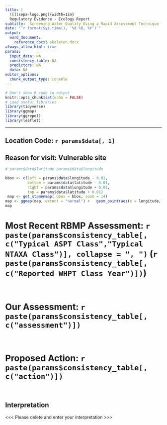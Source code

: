 ```yaml
---
title: |
  ![](sepa-logo.png){width=1in}  
  Regulatory Evidence - Ecology Report
subtitle:  Screening Water Quality Using a Rapid Assessment Technique for Freshwater Invertebrate
date: "`r format(Sys.time(), '%d %B, %Y')`"
output:
  word_document:
    reference_docx: skeleton.docx
always_allow_html: true
params:
  input_data: NA
  consistency_table: NA
  predictors: NA
  data: NA
editor_options:
  chunk_output_type: console
---
```


```r
# Don't show R code in output
knitr::opts_chunk$set(echo = FALSE)
# Load useful libraries
library(tidyverse)
library(ggmap)
library(ggrepel)
library(leaflet)
```

<hr>

## Location Code: `r params$data[, 1]`
## Reason for visit: Vulnerable site

```r

# params$data$latitude params$data$longitude

bbox <- c(left = params$data$longitude - 0.01,
          bottom = params$data$latitude - 0.01, 
          right = params$data$longitude + 0.01,
          top = params$data$latitude + 0.01)
 map <- get_stamenmap( bbox = bbox, zoom = 14)
map <- ggmap(map, extent = "normal") +   geom_point(aes(x = longitude, y = latitude), data = params$data, colour = "red", size = 2)
map

```

# Most Recent RBMP Assessment: `r paste(params$consistency_table[, c("Typical ASPT Class","Typical NTAXA Class")], collapse = ", ")` (`r paste(params$consistency_table[, c("Reported WHPT Class Year")])`)

<br>

# Our Assessment: `r paste(params$consistency_table[, c("assessment")])`

<br>

# Proposed Action: `r paste(params$consistency_table[, c("action")])`

<br>

## Interpretation

<<< Please delete and enter your interpretation >>>
